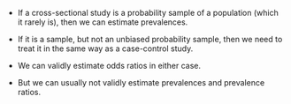 
* If a cross-sectional study is a probability sample of a population (which it rarely is), then we can estimate prevalences.

* If it is a sample, but not an unbiased probability sample, then we need to treat it in the same way as a case-control study.

* We can validly estimate odds ratios in either case.

* But we can usually not validly estimate prevalences and prevalence ratios.
